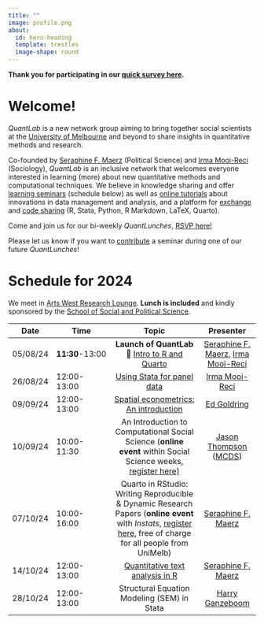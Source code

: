 ```yaml
---
title: ""
image: profile.png
about:
  id: hero-heading
  template: trestles
  image-shape: round
---
```


::: {#hero-heading}

**Thank you for participating in our [quick survey here](seminars25/index.qmd).**

# Welcome!

*QuantLab* is a new network group aiming to bring together social scientists at the [University of Melbourne](https://arts.unimelb.edu.au/school-of-social-and-political-sciences) and beyond to share insights in quantitative methods and research.

Co-founded by [Seraphine F. Maerz](https://seraphinem.github.io) (Political Science) and [Irma Mooi-Reci](https://irmamooireci.com/) (Sociology), *QuantLab* is an inclusive network that welcomes everyone interested in learning (more) about new quantitative methods and computational techniques. We believe in knowledge sharing and offer [learning seminars]() (schedule below) as well as [online tutorials](blog.qmd) about innovations in data management and analysis, and a platform for [exchange](https://github.com/quantilab/sharezone/issues) and [code sharing](https://github.com/quantilab/sharezone) (R, Stata, Python, R Markdown, LaTeX, Quarto).

Come and join us for our bi-weekly *QuantLunches*, [RSVP here!](mailto:seraphine.maerz@unimelb.edu.au) 


Please let us know if you want to [contribute](https://github.com/quantilab/sharezone/issues/1) a seminar during one of our future *QuantLunches*!
:::

# Schedule for 2024 {#sec-schedule}

We meet in [Arts West Research Lounge](https://link.mazemap.com/C7N0Gq3W). **Lunch is included** and kindly sponsored by the [School of Social and Political Science](https://arts.unimelb.edu.au/school-of-social-and-political-sciences).

|   Date   | Time            |                                         Topic                                          |                          Presenter                           |
|:-------:|-----------|:--------------------------------:|:----------------:|
| 05/08/24 | **11:30**-13:00 | **Launch of QuantLab** **🎉** [Intro to R and Quarto ](blog/tutorial3/index.qmd) |               [Seraphine F. Maerz](https://seraphinem.github.io), [Irma Mooi-Reci](https://irmamooireci.com/)              |
| 26/08/24 | 12:00-13:00     |                  [Using Stata for panel data](sessions/QuantLunch_Mooi.pdf)                  |                        [Irma Mooi-Reci](https://irmamooireci.com/)                        |
| 09/09/24 | 12:00-13:00     |       [Spatial econometrics: An introduction](sessions/QuantLunch_Goldring.pdf)       |                [Ed Goldring](https://www.edwardgoldring.com/)                |
|   10/09/24    | 10:00-11:30| An Introduction to Computational Social Science (**online event** within Social Science weeks, [register here)](https://socialsciencesweek.org.au/event/an-introduction-to-computational-social-science/)  | [Jason Thompson](https://findanexpert.unimelb.edu.au/profile/769805-jason-thompson) ([MCDS](https://science.unimelb.edu.au/mcds)) |
| 07/10/24 | 10:00-16:00     |                Quarto in RStudio: Writing Reproducible & Dynamic Research Papers (**online event** with *Instats*, [register here](https://instats.org/seminar/quarto-in-r-studio-writing-reproducible2), free of charge for all people from UniMelb)             |                      [Seraphine F. Maerz](https://seraphinem.github.io)                     |
| 14/10/24 | 12:00-13:00     |                [Quantitative text analysis in R](sessions/QuantLunch4.pdf)               |                      [Seraphine F. Maerz](https://seraphinem.github.io)                     |
| 28/10/24 | 12:00-13:00     |          Structural Equation Modeling (SEM) in Stata           |                       [Harry Ganzeboom](http://www.harryganzeboom.nl/index.htm)                        |
